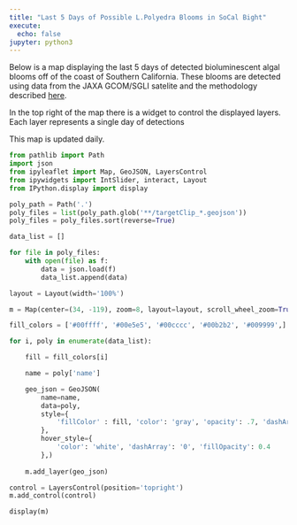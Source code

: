 ```yaml
---
title: "Last 5 Days of Possible L.Polyedra Blooms in SoCal Bight"
execute: 
  echo: false
jupyter: python3
---
```


Below is a map displaying the last 5 days of detected bioluminescent algal blooms off of the coast of Southern California. These blooms are detected using data from the JAXA GCOM/SGLI satelite and the methodology described [here](methods.qmd).

In the top right of the map there is a widget to control the displayed layers. Each layer represents a single day of detections

This map is updated daily.

```python
from pathlib import Path
import json
from ipyleaflet import Map, GeoJSON, LayersControl
from ipywidgets import IntSlider, interact, Layout
from IPython.display import display

poly_path = Path('.')
poly_files = list(poly_path.glob('**/targetClip_*.geojson'))
poly_files = poly_files.sort(reverse=True)

data_list = []

for file in poly_files:
    with open(file) as f:
        data = json.load(f)
        data_list.append(data)

layout = Layout(width='100%')

m = Map(center=(34, -119), zoom=8, layout=layout, scroll_wheel_zoom=True)

fill_colors = ['#00ffff', '#00e5e5', '#00cccc', '#00b2b2', '#009999',]

for i, poly in enumerate(data_list):

    fill = fill_colors[i]

    name = poly['name']

    geo_json = GeoJSON(
        name=name,
        data=poly,
        style={
            'fillColor' : fill, 'color': 'gray', 'opacity': .7, 'dashArray': '0', 'fillOpacity': 0.5, 'weight': 1
        },
        hover_style={
            'color': 'white', 'dashArray': '0', 'fillOpacity': 0.4
        },)
    
    m.add_layer(geo_json)

control = LayersControl(position='topright')
m.add_control(control)

display(m)
```
